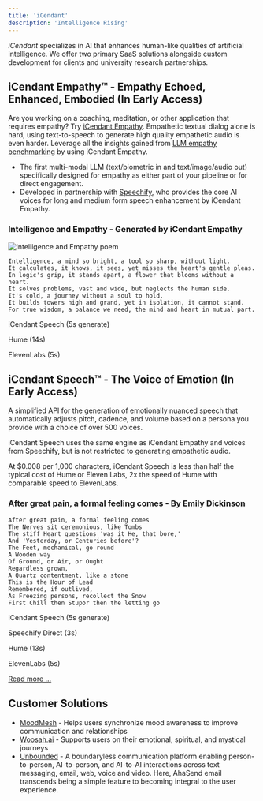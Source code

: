 ```yaml
---
title: 'iCendant'
description: 'Intelligence Rising'
---
```


*iCendant* specializes in AI that enhances human-like qualities of artificial intelligence. We offer two primary SaaS solutions alongside custom development for clients and university research partnerships.

## iCendant Empathy™ - Empathy Echoed, Enhanced, Embodied (In Early Access)

Are you working on a coaching, meditation, or other application that requires empathy? Try [iCendant Empathy](./empathy). Empathetic textual dialog alone is hard, using text-to-speech to generate high quality empathetic audio is even harder.
Leverage all the insights gained from [LLM empathy benchmarking](https://hackernoon.com/search?query=anywhichway%20emptathy%20emotion) by using iCendant Empathy.

- The first multi-modal LLM (text/biometric in and text/image/audio out) specifically designed for empathy as either part of your pipeline or for direct engagement.
- Developed in partnership with [Speechify](https://www.speechify.com), who provides the core AI voices for long and medium form speech enhancement by iCendant Empathy.

### Intelligence and Empathy - Generated by iCendant Empathy

<img src="./assets/images/intelligence-and-empathy.png" alt="Intelligence and Empathy poem" title="Intelligence and Empathy, generated by iCendant Empathy"/>

```
Intelligence, a mind so bright, a tool so sharp, without light.
It calculates, it knows, it sees, yet misses the heart's gentle pleas.
In logic's grip, it stands apart, a flower that blooms without a heart.
It solves problems, vast and wide, but neglects the human side.
It's cold, a journey without a soul to hold.
It builds towers high and grand, yet in isolation, it cannot stand.
For true wisdom, a balance we need, the mind and heart in mutual part.
```

iCendant Speech (5s generate) <span class="icendant-example"  src="./assets/audio/intelligence-and-empathy.mp3"></span>

Hume (14s) <span class="icendant-example"  src="./assets/audio/intelligence-and-empathy-hume.mp3"></span>

ElevenLabs (5s) <span class="icendant-example"  src="./assets/audio/intelligence-and-empathy-hume.mp3"></span>


## iCendant Speech™ - The Voice of Emotion (In Early Access)

A simplified API for the generation of emotionally nuanced speech that automatically adjusts pitch, cadence, and volume based on a persona you provide with a choice of over 500 voices.

iCendant Speech uses the same engine as iCendant Empathy and voices from Speechify, but is not restricted to generating empathetic audio.

At &dollar;0.008 per 1,000 characters, iCendant Speech is less than half the typical cost of Hume or Eleven Labs, 2x the speed of Hume with comparable speed to ElevenLabs.

### After great pain, a formal feeling comes - By Emily Dickinson

```
After great pain, a formal feeling comes
The Nerves sit ceremonious, like Tombs
The stiff Heart questions 'was it He, that bore,'
And 'Yesterday, or Centuries before'?
The Feet, mechanical, go round
A Wooden way
Of Ground, or Air, or Ought
Regardless grown,
A Quartz contentment, like a stone
This is the Hour of Lead
Remembered, if outlived,
As Freezing persons, recollect the Snow
First Chill then Stupor then the letting go
```

iCendant Speech (5s generate) <span class="icendant-example"  src="./assets/audio/after-a-great-pain-icendant.mp3"></span>

Speechify Direct (3s) <span class="icendant-example"  src="./assets/audio/after-a-great-pain-speechify.mp3"></span>

Hume (13s) <span class="icendant-example"  src="./assets/audio/after-a-great-pain-hume.mp3"></span>

ElevenLabs (5s) <span class="icendant-example"  src="./assets/audio/after-a-great-pain-eleven.mp3"></span>


[Read more ...](./speech)


## Customer Solutions

- [MoodMesh](https://moodmesh.com) - Helps users synchronize mood awareness to improve communication and relationships
- [Woosah.ai](https://woosah.ai) - Supports users on their emotional, spiritual, and mystical journeys
- [Unbounded](https://unbounded.chat) - A boundaryless communication platform enabling person-to-person, AI-to-person, and AI-to-AI interactions across text messaging, email, web, voice and video. Here, AhaSend email transcends being a simple feature to becoming integral to the user experience.


